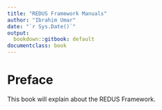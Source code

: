 ```yaml
--- 
title: "REDUS Framework Manuals"
author: "Ibrahim Umar"
date: "`r Sys.Date()`"
output:
  bookdown::gitbook: default
documentclass: book
---
```


# Preface {-}

This book will explain about the REDUS Framework.
